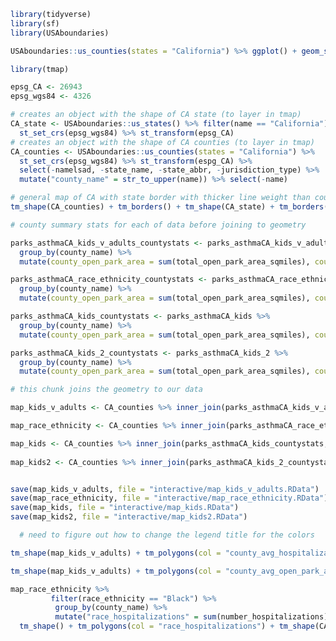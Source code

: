```r
library(tidyverse)
library(sf)
library(USAboundaries)

USAboundaries::us_counties(states = "California") %>% ggplot() + geom_sf()

```

```r
library(tmap)

epsg_CA <- 26943
epsg_wgs84 <- 4326

# creates an object with the shape of CA state (to layer in tmap)
CA_state <- USAboundaries::us_states() %>% filter(name == "California") %>%
  st_set_crs(epsg_wgs84) %>% st_transform(epsg_CA)
# creates an object with the shape of CA counties (to layer in tmap)
CA_counties <- USAboundaries::us_counties(states = "California") %>%
  st_set_crs(epsg_wgs84) %>% st_transform(espg_CA) %>% 
  select(-namelsad, -state_name, -state_abbr, -jurisdiction_type) %>% 
  mutate("county_name" = str_to_upper(name)) %>% select(-name)

# general map of CA with state border with thicker line weight than county borders
tm_shape(CA_counties) + tm_borders() + tm_shape(CA_state) + tm_borders(lwd = 2)
```

```r
# county summary stats for each of data before joining to geometry

parks_asthmaCA_kids_v_adults_countystats <- parks_asthmaCA_kids_v_adults %>%
  group_by(county_name) %>% 
  mutate(county_open_park_area = sum(total_open_park_area_sqmiles), county_open_parks = sum(open_parks_tract), county_number_hospitalizations = sum(number_hospitalizations), county_avg_open_park_area = mean(total_open_park_area_sqmiles), county_avg_open_parks = mean(open_parks_tract), county_avg_hospitalizations = mean(number_hospitalizations))

parks_asthmaCA_race_ethnicity_countystats <- parks_asthmaCA_race_ethnicity %>%
  group_by(county_name) %>%
  mutate(county_open_park_area = sum(total_open_park_area_sqmiles), county_open_parks = sum(open_parks_tract), county_number_hospitalizations = sum(number_hospitalizations), county_avg_open_park_area = mean(total_open_park_area_sqmiles), county_avg_open_parks = mean(open_parks_tract), county_avg_hospitalizations = mean(number_hospitalizations))

parks_asthmaCA_kids_countystats <- parks_asthmaCA_kids %>%
  group_by(county_name) %>%
  mutate(county_open_park_area = sum(total_open_park_area_sqmiles), county_open_parks = sum(open_parks_tract), county_number_hospitalizations = sum(number_hospitalizations), county_avg_open_park_area = mean(total_open_park_area_sqmiles), county_avg_open_parks = mean(open_parks_tract), county_avg_hospitalizations = mean(number_hospitalizations))

parks_asthmaCA_kids_2_countystats <- parks_asthmaCA_kids_2 %>%
  group_by(county_name) %>%
  mutate(county_open_park_area = sum(total_open_park_area_sqmiles), county_open_parks = sum(open_parks_tract), county_number_hospitalizations = sum(number_hospitalizations), county_avg_open_park_area = mean(total_open_park_area_sqmiles), county_avg_open_parks = mean(open_parks_tract), county_avg_hospitalizations = mean(number_hospitalizations))

```


```r
# this chunk joins the geometry to our data

map_kids_v_adults <- CA_counties %>% inner_join(parks_asthmaCA_kids_v_adults_countystats, by = "county_name")

map_race_ethnicity <- CA_counties %>% inner_join(parks_asthmaCA_race_ethnicity_countystats, by = "county_name")

map_kids <- CA_counties %>% inner_join(parks_asthmaCA_kids_countystats, by = "county_name")
  
map_kids2 <- CA_counties %>% inner_join(parks_asthmaCA_kids_2_countystats, by = "county_name")


save(map_kids_v_adults, file = "interactive/map_kids_v_adults.RData")
save(map_race_ethnicity, file = "interactive/map_race_ethnicity.RData")
save(map_kids, file = "interactive/map_kids.RData")
save(map_kids2, file = "interactive/map_kids2.RData")
```

```r
  # need to figure out how to change the legend title for the colors

tm_shape(map_kids_v_adults) + tm_polygons(col = "county_avg_hospitalizations") + tm_shape(CA_counties) + tm_borders() + tm_shape(CA_state) + tm_borders(lwd = 2)

tm_shape(map_kids_v_adults) + tm_polygons(col = "county_avg_open_park_area", n = 2, palette = "viridis") + tm_shape(CA_counties) + tm_borders() + tm_shape(CA_state) + tm_borders(lwd = 2)

map_race_ethnicity %>% 
         filter(race_ethnicity == "Black") %>% 
          group_by(county_name) %>% 
          mutate("race_hospitalizations" = sum(number_hospitalizations)) %>%
  tm_shape() + tm_polygons(col = "race_hospitalizations") + tm_shape(CA_counties) + tm_borders() + tm_shape(CA_state) + tm_borders(lwd = 2)

```



